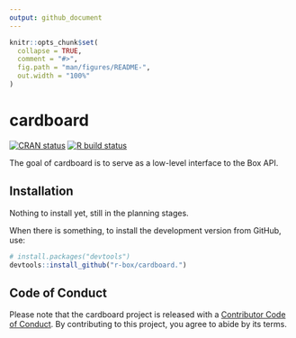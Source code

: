 ```yaml
---
output: github_document
---
```


<!-- README.md is generated from README.Rmd. Please edit that file -->

```r
knitr::opts_chunk$set(
  collapse = TRUE,
  comment = "#>",
  fig.path = "man/figures/README-",
  out.width = "100%"
)
```

# cardboard

<!-- badges: start -->
[![CRAN status](https://www.r-pkg.org/badges/version/cardboard)](https://CRAN.R-project.org/package=cardboard)
[![R build status](https://github.com/r-box/cardboard/workflows/R-CMD-check/badge.svg)](https://github.com/r-box/cardboard/actions)
<!-- badges: end -->

The goal of cardboard is to serve as a low-level interface to the Box API.

## Installation

Nothing to install yet, still in the planning stages.

When there is something, to install the development version from GitHub, use:

```R
# install.packages("devtools")
devtools::install_github("r-box/cardboard.")
```

## Code of Conduct

Please note that the cardboard project is released with a [Contributor Code of Conduct](https://contributor-covenant.org/version/2/0/CODE_OF_CONDUCT.html). By contributing to this project, you agree to abide by its terms.
